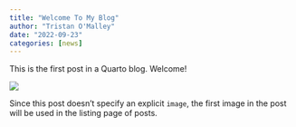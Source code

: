 ```yaml
---
title: "Welcome To My Blog"
author: "Tristan O'Malley"
date: "2022-09-23"
categories: [news]
---
```


This is the first post in a Quarto blog. Welcome!

![](thumbnail.jpg)

Since this post doesn't specify an explicit `image`, the first image in the post will be used in the listing page of posts.
